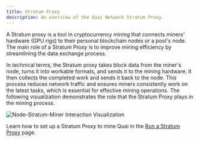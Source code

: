 ```yaml
---
title: Stratum Proxy
description: An overview of the Quai Network Stratum Proxy.
---
```


A Stratum proxy is a tool in cryptocurrency mining that connects miners' hardware (GPU rigs) to their personal blockchain nodes or a pool's node. The main role of a Stratum Proxy is to improve mining efficiency by streamlining the data exchange process.

In technical terms, the Stratum proxy takes block data from the miner's node, turns it into workable formats, and sends it to the mining hardware. It then collects the completed work and sends it back to the node. This process reduces network traffic and ensures miners consistently work on the latest tasks, which is essential for effective mining operations. The following visualization demonstrates the role that the Stratum Proxy plays in the mining process.

![Node-Stratum-Miner Interaction Visualization](/images/Stratum-Miner-Pool.gif)

Learn how to set up a Stratum Proxy to mine Quai in the [Run a Stratum Proxy](/participate/stratum-proxy/run-stratum.md) page.
